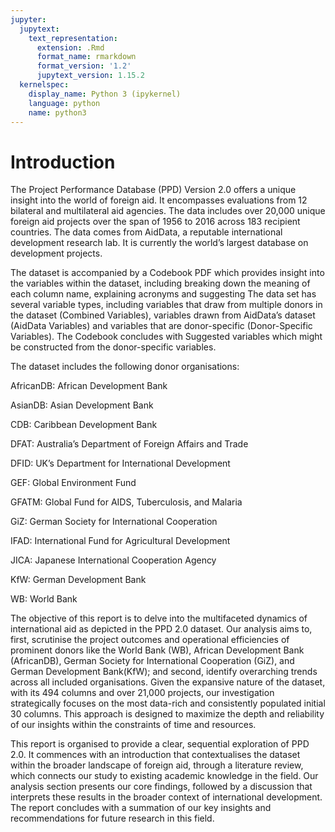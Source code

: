 ```yaml
---
jupyter:
  jupytext:
    text_representation:
      extension: .Rmd
      format_name: rmarkdown
      format_version: '1.2'
      jupytext_version: 1.15.2
  kernelspec:
    display_name: Python 3 (ipykernel)
    language: python
    name: python3
---
```


# Introduction

<!-- #region -->
The Project Performance Database (PPD) Version 2.0 offers a unique insight into the world of foreign aid. It encompasses evaluations from 12 bilateral and multilateral aid agencies. The data includes over 20,000 unique foreign aid projects over the span of 1956 to 2016 across 183 recipient countries. The data comes from AidData, a reputable international development research lab. It is currently the world’s largest database on development projects.

The dataset is accompanied by a Codebook PDF which provides insight into the variables within the dataset, including breaking down the meaning of each column name, explaining acronyms and suggesting The data set has several variable types, including variables that draw from multiple donors in the dataset (Combined Variables), variables drawn from AidData’s dataset (AidData Variables) and variables that are donor-specific (Donor-Specific Variables). The Codebook concludes with Suggested variables which might be constructed from the donor-specific variables. 


The dataset includes the following donor organisations:

AfricanDB: African Development Bank

AsianDB: Asian Development Bank

CDB: Caribbean Development Bank

DFAT: Australia’s Department of Foreign Affairs and Trade 

DFID: UK’s Department for International Development

GEF: Global Environment Fund

GFATM: Global Fund for AIDS, Tuberculosis, and Malaria

GiZ: German Society for International Cooperation

IFAD: International Fund for Agricultural Development

JICA: Japanese International Cooperation Agency 

KfW: German Development Bank

WB: World Bank

The objective of this report is to delve into the multifaceted dynamics of international aid as depicted in the PPD 2.0 dataset. Our analysis aims to, first, scrutinise the project outcomes and operational efficiencies of prominent donors like the World Bank (WB), African Development Bank (AfricanDB), German Society for International Cooperation (GiZ), and German Development Bank(KfW); and second, identify overarching trends across all included organisations. Given the expansive nature of the dataset, with its 494 columns and over 21,000 projects, our investigation strategically focuses on the most data-rich and consistently populated initial 30 columns. This approach is designed to maximize the depth and reliability of our insights within the constraints of time and resources.

This report is organised to provide a clear, sequential exploration of PPD 2.0. It commences with an introduction that contextualises the dataset within the broader landscape of foreign aid, through a literature review, which connects our study to existing academic knowledge in the field. Our analysis section presents our core findings, followed by a discussion that interprets these results in the broader context of international development. The report concludes with a summation of our key insights and recommendations for future research in this field.

<!-- #endregion -->
